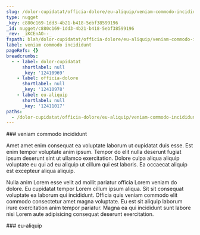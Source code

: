 ```yaml
---
slug: /dolor-cupidatat/officia-dolore/eu-aliquip/veniam-commodo-incididunt
type: nugget
_key: c880c169-1dd3-4b21-b418-5ebf38599196
_id: nugget/c880c169-1dd3-4b21-b418-5ebf38599196
_rev: _iKCEnAO--_
fspath: blah/dolor-cupidatat/officia-dolore/eu-aliquip/veniam-commodo-incididunt.md
label: veniam commodo incididunt
pageRefs: {}
breadcrumbs:
  - - label: dolor-cupidatat
      shortlabel: null
      _key: '12410969'
    - label: officia-dolore
      shortlabel: null
      _key: '12410978'
    - label: eu-aliquip
      shortlabel: null
      _key: '12411017'
paths:
  - /dolor-cupidatat/officia-dolore/eu-aliquip/veniam-commodo-incididunt
---
```


<NuggetArea>
<Nugget slug="/dolor-cupidatat/officia-dolore/eu-aliquip/veniam-commodo-incididunt" type="nugget" _key="c880c169-1dd3-4b21-b418-5ebf38599196" _id="nugget/c880c169-1dd3-4b21-b418-5ebf38599196" _rev="_iKCEnAO--_" fspath="blah/dolor-cupidatat/officia-dolore/eu-aliquip/veniam-commodo-incididunt.md" label="veniam commodo incididunt" paths="/dolor-cupidatat/officia-dolore/eu-aliquip/veniam-commodo-incididunt">
<NuggetBody>
### veniam commodo incididunt

Amet amet enim consequat ea voluptate laborum ut cupidatat duis esse. Est enim tempor voluptate anim ipsum. Tempor do elit nulla deserunt fugiat ipsum deserunt sint ut ullamco exercitation. Dolore culpa aliqua aliquip voluptate eu qui ad eu aliquip ut cillum qui est laboris. Ea occaecat aliquip est excepteur aliqua aliquip.

Nulla anim Lorem esse velit ad mollit pariatur officia Lorem veniam do dolore. Eu cupidatat tempor Lorem cillum ipsum aliqua. Sit sit consequat voluptate ea laborum qui incididunt. Officia quis veniam commodo elit commodo consectetur amet magna voluptate. Eu est sit aliquip laborum irure exercitation anim tempor pariatur. Magna ea qui incididunt sunt labore nisi Lorem aute adipisicing consequat deserunt exercitation.

</NuggetBody>
<Breadcrumbs>
<Crumbs>
<Crumb _key="12410969" label="dolor-cupidatat" /><Crumb _key="12410978" label="officia-dolore" /><Crumb _key="12411017" label="eu-aliquip" />
</Crumbs>
</Breadcrumbs>
</Nugget>

<NuggetsInbound>
</NuggetsInbound>
<NuggetsOutbound>
</NuggetsOutbound>
</NuggetArea>
<PassagesInbound>
<Passage direction="inbound" type="passage" _key="12411017" _id="passage/12411017" _rev="_iKCEnAK--_" label="eu-aliquip" passage="eu-aliquip" fspath="blah/dolor-cupidatat/officia-dolore/eu-aliquip" paths="/dolor-cupidatat/officia-dolore/eu-aliquip" slug="/dolor-cupidatat/officia-dolore/eu-aliquip">
<NuggetBody>
### eu-aliquip

</NuggetBody>
<Breadcrumbs>
<Crumbs>
<Crumb _key="12410969" label="dolor-cupidatat" /><Crumb _key="12410978" label="officia-dolore" />
</Crumbs>
</Breadcrumbs>
</Passage>

</PassagesInbound>
<PassagesOutbound>
</PassagesOutbound>